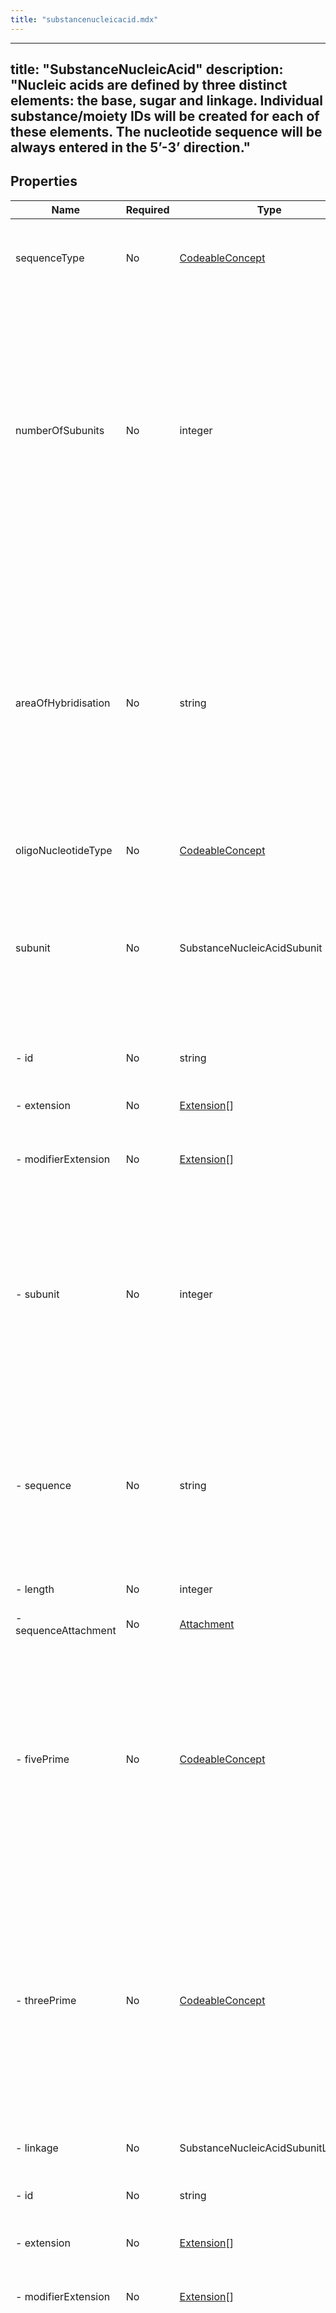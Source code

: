 ```yaml
---
title: "substancenucleicacid.mdx"
---
```


---
title: "SubstanceNucleicAcid"
description: "Nucleic acids are defined by three distinct elements: the base, sugar and linkage. Individual substance/moiety IDs will be created for each of these elements. The nucleotide sequence will be always entered in the 5’-3’ direction."
---

## Properties

| Name                 | Required | Type                                                            | Description                                                                                                                                                                                                                                                                                                                                             |
| -------------------- | -------- | --------------------------------------------------------------- | ------------------------------------------------------------------------------------------------------------------------------------------------------------------------------------------------------------------------------------------------------------------------------------------------------------------------------------------------------- |
| sequenceType         | No       | [CodeableConcept](/medical-api/fhir/data-types/codeableconcept) | The type of the sequence shall be specified based on a controlled vocabulary                                                                                                                                                                                                                                                                            |
| numberOfSubunits     | No       | integer                                                         | The number of linear sequences of nucleotides linked through phosphodiester bonds shall be described. Subunits would be strands of nucleic acids that are tightly associated typically through Watson-Crick base pairing. NOTE: If not specified in the reference source, the assumption is that there is 1 subunit                                     |
| areaOfHybridisation  | No       | string                                                          | The area of hybridisation shall be described if applicable for double stranded RNA or DNA. The number associated with the subunit followed by the number associated to the residue shall be specified in increasing order. The underscore “” shall be used as separator as follows: “Subunitnumber Residue”                                             |
| oligoNucleotideType  | No       | [CodeableConcept](/medical-api/fhir/data-types/codeableconcept) | (TBC)                                                                                                                                                                                                                                                                                                                                                   |
| subunit              | No       | SubstanceNucleicAcidSubunit                                     | Subunits are listed in order of decreasing length; sequences of the same length will be ordered by molecular weight; subunits that have identical sequences will be repeated multiple times                                                                                                                                                             |
| - id                 | No       | string                                                          | Unique id for inter-element referencing                                                                                                                                                                                                                                                                                                                 |
| - extension          | No       | [Extension](/medical-api/fhir/data-types/extension)[]           | Additional content defined by implementations                                                                                                                                                                                                                                                                                                           |
| - modifierExtension  | No       | [Extension](/medical-api/fhir/data-types/extension)[]           | Extensions that cannot be ignored even if unrecognized                                                                                                                                                                                                                                                                                                  |
| - subunit            | No       | integer                                                         | Index of linear sequences of nucleic acids in order of decreasing length. Sequences of the same length will be ordered by molecular weight. Subunits that have identical sequences will be repeated and have sequential subscripts                                                                                                                      |
| - sequence           | No       | string                                                          | Actual nucleotide sequence notation from 5' to 3' end using standard single letter codes. In addition to the base sequence, sugar and type of phosphate or non-phosphate linkage should also be captured                                                                                                                                                |
| - length             | No       | integer                                                         | The length of the sequence shall be captured                                                                                                                                                                                                                                                                                                            |
| - sequenceAttachment | No       | [Attachment](/medical-api/fhir/data-types/attachment)           | (TBC)                                                                                                                                                                                                                                                                                                                                                   |
| - fivePrime          | No       | [CodeableConcept](/medical-api/fhir/data-types/codeableconcept) | The nucleotide present at the 5’ terminal shall be specified based on a controlled vocabulary. Since the sequence is represented from the 5' to the 3' end, the 5’ prime nucleotide is the letter at the first position in the sequence. A separate representation would be redundant                                                                   |
| - threePrime         | No       | [CodeableConcept](/medical-api/fhir/data-types/codeableconcept) | The nucleotide present at the 3’ terminal shall be specified based on a controlled vocabulary. Since the sequence is represented from the 5' to the 3' end, the 5’ prime nucleotide is the letter at the last position in the sequence. A separate representation would be redundant                                                                    |
| - linkage            | No       | SubstanceNucleicAcidSubunitLinkage                              | The linkages between sugar residues will also be captured                                                                                                                                                                                                                                                                                               |
| - id                 | No       | string                                                          | Unique id for inter-element referencing                                                                                                                                                                                                                                                                                                                 |
| - extension          | No       | [Extension](/medical-api/fhir/data-types/extension)[]           | Additional content defined by implementations                                                                                                                                                                                                                                                                                                           |
| - modifierExtension  | No       | [Extension](/medical-api/fhir/data-types/extension)[]           | Extensions that cannot be ignored even if unrecognized                                                                                                                                                                                                                                                                                                  |
| - connectivity       | No       | string                                                          | The entity that links the sugar residues together should also be captured for nearly all naturally occurring nucleic acid the linkage is a phosphate group. For many synthetic oligonucleotides phosphorothioate linkages are often seen. Linkage connectivity is assumed to be 3’-5’. If the linkage is either 3’-3’ or 5’-5’ this should be specified |
| - identifier         | No       | [Identifier](/medical-api/fhir/data-types/identifier)           | Each linkage will be registered as a fragment and have an ID                                                                                                                                                                                                                                                                                            |
| - name               | No       | string                                                          | Each linkage will be registered as a fragment and have at least one name. A single name shall be assigned to each linkage                                                                                                                                                                                                                               |
| - residueSite        | No       | string                                                          | Residues shall be captured as described in 5.3.6.8.3                                                                                                                                                                                                                                                                                                    |
| - sugar              | No       | SubstanceNucleicAcidSubunitSugar                                | 5.3.6.8.1 Sugar ID (Mandatory)                                                                                                                                                                                                                                                                                                                          |
| - id                 | No       | string                                                          | Unique id for inter-element referencing                                                                                                                                                                                                                                                                                                                 |
| - extension          | No       | [Extension](/medical-api/fhir/data-types/extension)[]           | Additional content defined by implementations                                                                                                                                                                                                                                                                                                           |
| - modifierExtension  | No       | [Extension](/medical-api/fhir/data-types/extension)[]           | Extensions that cannot be ignored even if unrecognized                                                                                                                                                                                                                                                                                                  |
| - identifier         | No       | [Identifier](/medical-api/fhir/data-types/identifier)           | The Substance ID of the sugar or sugar-like component that make up the nucleotide                                                                                                                                                                                                                                                                       |
| - name               | No       | string                                                          | The name of the sugar or sugar-like component that make up the nucleotide                                                                                                                                                                                                                                                                               |
| - residueSite        | No       | string                                                          | The residues that contain a given sugar will be captured. The order of given residues will be captured in the 5‘-3‘direction consistent with the base sequences listed above                                                                                                                                                                            |

## Search Parameters

None

## Inherited Properties

| Name              | Required | Type                                                  | Description                                            |
| ----------------- | -------- | ----------------------------------------------------- | ------------------------------------------------------ |
| id                | No       | string                                                | Logical id of this artifact                            |
| meta              | No       | [Meta](/medical-api/fhir/data-types/meta)             | Metadata about the resource                            |
| implicitRules     | No       | uri                                                   | A set of rules under which this content was created    |
| language          | No       | code                                                  | Language of the resource content                       |
| text              | No       | [Narrative](/medical-api/fhir/data-types/narrative)   | Text summary of the resource, for human interpretation |
| contained         | No       | Resource[]                                            | Contained, inline Resources                            |
| extension         | No       | [Extension](/medical-api/fhir/data-types/extension)[] | Additional content defined by implementations          |
| modifierExtension | No       | [Extension](/medical-api/fhir/data-types/extension)[] | Extensions that cannot be ignored                      |

To view the FHIR specification for this resource, see [SubstanceNucleicAcid](https://www.hl7.org/fhir/StructureDefinition/SubstanceNucleicAcid).
